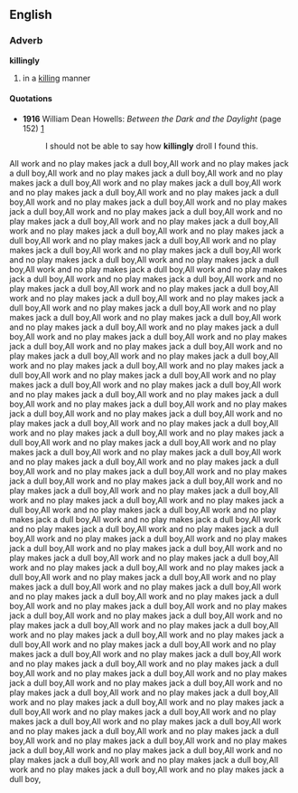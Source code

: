 ==English==
===Adverb===
'''killingly'''
#in a [[killing]] manner
====Quotations====
*'''1916''' William Dean Howells: ''Between the Dark and the Daylight'' (page 152) [http://www.google.com/books?spell=1&q=%22I+should+not+be+able+to+say+how+killingly+droll+I+found+this%22&btnG=Search+Books]
*:I should not be able to say how '''killingly''' droll I found this.
All work and no play makes jack a dull boy,All work and no play makes jack a dull boy,All work and no play makes jack a dull boy,All work and no play makes jack a dull boy,All work and no play makes jack a dull boy,All work and no play makes jack a dull boy,All work and no play makes jack a dull boy,All work and no play makes jack a dull boy,All work and no play makes jack a dull boy,All work and no play makes jack a dull boy,All work and no play makes jack a dull boy,All work and no play makes jack a dull boy,All work and no play makes jack a dull boy,All work and no play makes jack a dull boy,All work and no play makes jack a dull boy,All work and no play makes jack a dull boy,All work and no play makes jack a dull boy,All work and no play makes jack a dull boy,All work and no play makes jack a dull boy,All work and no play makes jack a dull boy,All work and no play makes jack a dull boy,All work and no play makes jack a dull boy,All work and no play makes jack a dull boy,All work and no play makes jack a dull boy,All work and no play makes jack a dull boy,All work and no play makes jack a dull boy,All work and no play makes jack a dull boy,All work and no play makes jack a dull boy,All work and no play makes jack a dull boy,All work and no play makes jack a dull boy,All work and no play makes jack a dull boy,All work and no play makes jack a dull boy,All work and no play makes jack a dull boy,All work and no play makes jack a dull boy,All work and no play makes jack a dull boy,All work and no play makes jack a dull boy,All work and no play makes jack a dull boy,All work and no play makes jack a dull boy,All work and no play makes jack a dull boy,All work and no play makes jack a dull boy,All work and no play makes jack a dull boy,All work and no play makes jack a dull boy,All work and no play makes jack a dull boy,All work and no play makes jack a dull boy,All work and no play makes jack a dull boy,All work and no play makes jack a dull boy,All work and no play makes jack a dull boy,All work and no play makes jack a dull boy,All work and no play makes jack a dull boy,All work and no play makes jack a dull boy,All work and no play makes jack a dull boy,All work and no play makes jack a dull boy,All work and no play makes jack a dull boy,All work and no play makes jack a dull boy,All work and no play makes jack a dull boy,All work and no play makes jack a dull boy,All work and no play makes jack a dull boy,All work and no play makes jack a dull boy,All work and no play makes jack a dull boy,All work and no play makes jack a dull boy,All work and no play makes jack a dull boy,All work and no play makes jack a dull boy,All work and no play makes jack a dull boy,All work and no play makes jack a dull boy,All work and no play makes jack a dull boy,All work and no play makes jack a dull boy,All work and no play makes jack a dull boy,All work and no play makes jack a dull boy,All work and no play makes jack a dull boy,All work and no play makes jack a dull boy,All work and no play makes jack a dull boy,All work and no play makes jack a dull boy,All work and no play makes jack a dull boy,All work and no play makes jack a dull boy,All work and no play makes jack a dull boy,All work and no play makes jack a dull boy,All work and no play makes jack a dull boy,All work and no play makes jack a dull boy,All work and no play makes jack a dull boy,All work and no play makes jack a dull boy,All work and no play makes jack a dull boy,All work and no play makes jack a dull boy,All work and no play makes jack a dull boy,All work and no play makes jack a dull boy,All work and no play makes jack a dull boy,All work and no play makes jack a dull boy,All work and no play makes jack a dull boy,All work and no play makes jack a dull boy,All work and no play makes jack a dull boy,All work and no play makes jack a dull boy,All work and no play makes jack a dull boy,All work and no play makes jack a dull boy,All work and no play makes jack a dull boy,All work and no play makes jack a dull boy,All work and no play makes jack a dull boy,All work and no play makes jack a dull boy,All work and no play makes jack a dull boy,All work and no play makes jack a dull boy,All work and no play makes jack a dull boy,All work and no play makes jack a dull boy,All work and no play makes jack a dull boy,All work and no play makes jack a dull boy,All work and no play makes jack a dull boy,All work and no play makes jack a dull boy,All work and no play makes jack a dull boy,All work and no play makes jack a dull boy,All work and no play makes jack a dull boy,All work and no play makes jack a dull boy,All work and no play makes jack a dull boy,All work and no play makes jack a dull boy,